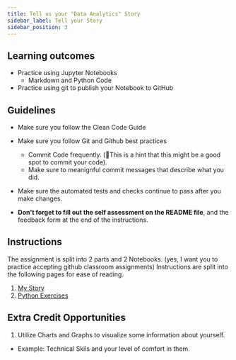 ```yaml
---
title: Tell us your "Data Analytics" Story
sidebar_label: Tell your Story
sidebar_position: 3
---
```


## Learning outcomes
- Practice using Jupyter Notebooks
  - Markdown and Python Code
- Practice using git to publish your Notebook to GitHub

## Guidelines
* Make sure you follow the Clean Code Guide
* Make sure you follow Git and Github best practices
  * Commit Code frequently. (🚩This is a hint that this might be a good spot to commit your code).
  * Make sure to meanignful commit messages that describe what you did.
* Make sure the automated tests and checks continue to pass after you make changes.

* **Don't forget to fill out the self assessment on the README file**, and the feedback form at the end of the instructions.

## Instructions
The assignment is split into 2 parts and 2 Notebooks. (yes, I want you to practice accepting github classroom assignments) 
Instructions are split into the following pages for ease of reading.
1. [My Story](my-story.mdx)
2. [Python Exercises](python-exercises.mdx)


## Extra Credit Opportunities
1. Utilize Charts and Graphs to visualize some information about yourself.
  - Example: Technical Skils and your level of comfort in them.
